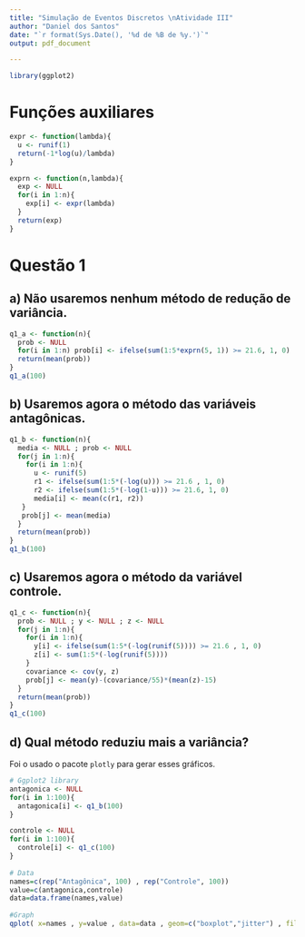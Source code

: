 ```yaml
---
title: "Simulação de Eventos Discretos \nAtividade III"
author: "Daniel dos Santos"
date: "`r format(Sys.Date(), '%d de %B de %y.')`"
output: pdf_document

---
```


```r
library(ggplot2)
```

# Funções auxiliares

```r
expr <- function(lambda){
  u <- runif(1)
  return(-1*log(u)/lambda)
}
```

```r
exprn <- function(n,lambda){
  exp <- NULL
  for(i in 1:n){
    exp[i] <- expr(lambda)
  }
  return(exp)
}
```

# Questão 1

## a) Não usaremos nenhum método de  redução de variância.

```r
q1_a <- function(n){
  prob <- NULL
  for(i in 1:n) prob[i] <- ifelse(sum(1:5*exprn(5, 1)) >= 21.6, 1, 0)
  return(mean(prob))
}
q1_a(100)
```

## b) Usaremos agora o método das variáveis antagônicas.

```r
q1_b <- function(n){
  media <- NULL ; prob <- NULL
  for(j in 1:n){
    for(i in 1:n){
      u <- runif(5)
      r1 <- ifelse(sum(1:5*(-log(u))) >= 21.6 , 1, 0)
      r2 <- ifelse(sum(1:5*(-log(1-u))) >= 21.6, 1, 0)
      media[i] <- mean(c(r1, r2))
   }
   prob[j] <- mean(media) 
  }
  return(mean(prob))
}
q1_b(100)
```

## c) Usaremos agora o método da variável controle.

```r
q1_c <- function(n){
  prob <- NULL ; y <- NULL ; z <- NULL
  for(j in 1:n){
    for(i in 1:n){
      y[i] <- ifelse(sum(1:5*(-log(runif(5)))) >= 21.6 , 1, 0)
      z[i] <- sum(1:5*(-log(runif(5))))
    }
    covariance <- cov(y, z)
    prob[j] <- mean(y)-(covariance/55)*(mean(z)-15)
  }
  return(mean(prob))
}
q1_c(100)
```

## d) Qual método reduziu mais a variância?
Foi o usado o pacote `plotly` para gerar esses gráficos.

```r
# Ggplot2 library
antagonica <- NULL
for(i in 1:100){
  antagonica[i] <- q1_b(100)
}

controle <- NULL
for(i in 1:100){
  controle[i] <- q1_c(100)
}
 
# Data 
names=c(rep("Antagônica", 100) , rep("Controle", 100))
value=c(antagonica,controle)
data=data.frame(names,value)
 
#Graph
qplot( x=names , y=value , data=data , geom=c("boxplot","jitter") , fill=names)
```
